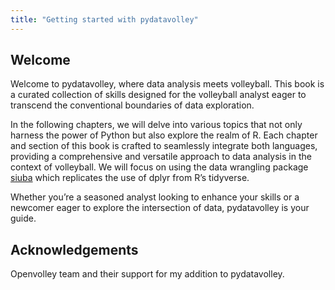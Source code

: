 ```yaml
---
title: "Getting started with pydatavolley"
---
```


## Welcome {#welcome}

Welcome to pydatavolley, where data analysis meets volleyball. This book is a curated collection of skills designed for the volleyball analyst eager to transcend the conventional boundaries of data exploration.

In the following chapters, we will delve into various topics that not only harness the power of Python but also explore the realm of R. Each chapter and section of this book is crafted to seamlessly integrate both languages, providing a comprehensive and versatile approach to data analysis in the context of volleyball. We will focus on using the data wrangling package [siuba](https://github.com/machow/siuba/) which replicates the use of dplyr from R's tidyverse.

Whether you're a seasoned analyst looking to enhance your skills or a newcomer eager to explore the intersection of data, pydatavolley is your guide.

## Acknowledgements {#Acknowledgements}

Openvolley team and their support for my addition to pydatavolley.